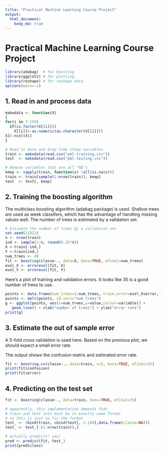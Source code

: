 ```yaml
---
title: "Practical Machine Learning Course Project"
output: 
  html_document:
    keep_md: true
---
```


# Practical Machine Learning Course Project

```r
library(adabag)  # for boosting
library(ggplot2) # for plotting
library(reshape) # for reshape data
options(warn=-1)
```

## 1. Read in and process data
```r
makedata <- function(X)
{
for(i in 7:159) 
  if(is.factor(X[[i]]))
    X[[i]]<-as.numeric(as.character(X[[i]]))
X[6:ncol(X)]
}

# Read in data and drop time stamp variables
train <- makedata(read.csv("pml-training.csv"))
test  <- makedata(read.csv("pml-testing.csv"))

# Remove variables that are all "NA"s
keep <- sapply(train, function(x) !all(is.na(x)))
train <- train[sample(1:nrow(train)), keep]
test  <- test[, keep]
```

## 2. Training the boosting algorithm
The multiclass boosting algorithm (adabag package) is used. Shallow trees are used as week classifers, which has the advantage of handling missing values well. The number of trees is estimated by a validation set. 
```r
# Estimate the number of trees by a validation set
set.seed(12321)
n <- nrow(train)
ind <- sample(1:n, round(0.25*n))
X <-train[-ind,]
Y <-train[ind,]
num_trees <- 40
fit <- boosting(classe~., data=X, boos=TRUE, mfinal=num_trees)
evol_X <- errorevol(fit, X)
evol_Y <- errorevol(fit, Y)
```
Here's a plot of training and validation errors. It looks like 35 is a good number of trees to use.
```r
points <- data.frame(num_trees=1:num_trees, train_error=evol_X$error, test_error=evol_Y$error)
points <- melt(points, id.vars="num_trees")
g <- ggplot(points, aes(x=num_trees,y=value,colour=variable)) + 
   geom_line() + xlab("number of trees") + ylab("error rate")
print(g)
```

## 3. Estimate the out of sample error
A 5-fold cross validation is used here. Based on the previous plot, we should expect a small error rate. 

The output shows the confusion matrix and estimated error rate. 
```r
fit <- boosting.cv(classe~., data=train, v=5, boos=TRUE, mfinal=35)
print(fit$confusion)
print(fit$error)
```

## 4. Predicting on the test set
```r
fit <- boosting(classe~., data=train, boos=TRUE, mfinal=35)

# apparently, this implementation demands that 
# train and test sets must be in exactly same format
# so this is just to fix the format
test_ <- rbind(train, cbind(test[, 1:148],data.frame(classe=NA)))
test_ <- test_[-(1:nrow(train)),]

# actually predicts! yay!
pred <- predict(fit, test_)
print(pred$class)
```
